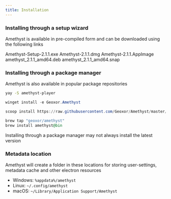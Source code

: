 ```yaml
---
title: Installation
---
```


### Installing through a setup wizard
Amethyst is available in pre-compiled form and can be downloaded using the following links


<CardGroup cols={2}>
  <Card
    title="Windows"
    icon="windows"
    href="https://github.com/Geoxor/Amethyst/releases/download/v2.1.1/Amethyst-Setup-2.1.1.exe"
  >
    Amethyst-Setup-2.1.1.exe
  </Card>
    <Card
    title="Macos"
    icon="Apple"
    href="https://github.com/Geoxor/Amethyst/releases/download/v2.1.1/Amethyst-2.1.1.dmg"
  >
    Amethyst-2.1.1.dmg
  </Card>
</CardGroup>

<CardGroup cols={3}>
  <Card
    title="Linux AppImage"
    icon="Linux"
    href="https://github.com/Geoxor/Amethyst/releases/download/v2.1.1/Amethyst-2.1.1.AppImage"
  >
    Amethyst-2.1.1.AppImage
  </Card>
    <Card
    title="Linux .deb"
    icon="Linux"
    href="https://github.com/Geoxor/Amethyst/releases/download/v2.1.1/amethyst_2.1.1_amd64.deb"
  >
    amethyst_2.1.1_amd64.deb
  </Card>
      <Card
    title="Linux .snap"
    icon="Linux"
    href="https://github.com/Geoxor/Amethyst/releases/download/v2.1.1/amethyst_2.1.1_amd64.snap"
  >
    amethyst_2.1.1_amd64.snap
  </Card>
</CardGroup>

### Installing through a package manager
Amethyst is also available in popular package repositories

<CodeGroup>

```bash yay
yay -S amethyst-player
```

```powershell winget
winget install -e Geoxor.Amethyst
```

```powershell scoop
scoop install https://raw.githubusercontent.com/Geoxor/Amethyst/master/manifests/scoop/amethyst.json
```

```ruby homebrew
brew tap "geoxor/amethyst"
brew install amethyst@bin
```

</CodeGroup>

<Note>Installing through a package manager may not always install the latest version</Note>

### Metadata location

Amethyst will create a folder in these locations for storing user-settings, metadata cache and other electron resources

- Windows: `%appdata%/amethyst`
- Linux: `~/.config/amethyst`
- macOS: `~/Library/Application Support/Amethyst`
